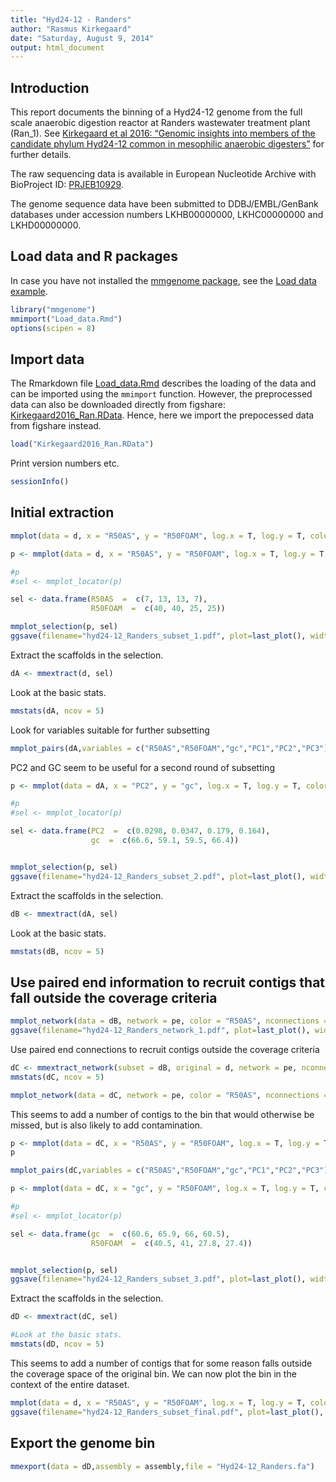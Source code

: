 ---
title: "Hyd24-12 - Randers"
author: "Rasmus Kirkegaard"
date: "Saturday, August 9, 2014"
output: html_document
---

## Introduction
This report documents the binning of a Hyd24-12 genome from the full scale anaerobic digestion reactor at Randers wastewater treatment plant (Ran_1). See [Kirkegaard et al 2016: "Genomic insights into members of the candidate phylum Hyd24-12 common in mesophilic anaerobic digesters"](https://doi.org/10.1038/ismej.2016.43) for further details.  

The raw sequencing data is available in European Nucleotide Archive with BioProject ID: [PRJEB10929](http://www.ncbi.nlm.nih.gov/bioproject/?term=PRJEB10929).

The genome sequence data have been submitted to DDBJ/EMBL/GenBank databases under accession numbers LKHB00000000, LKHC00000000 and LKHD00000000.

## Load data and R packages
In case you have not installed the [mmgenome package](http://madsalbertsen.github.io/mmgenome/), see the [Load data example](http://madsalbertsen.github.io/mmgenome/Load_data.html).

```{r Loaddata, message=FALSE, warning=FALSE, results='hide'}
library("mmgenome")
mmimport("Load_data.Rmd")
options(scipen = 8)
```

## Import data
The Rmarkdown file [Load_data.Rmd]() describes the loading of the data and can be imported using the `mmimport` function. However, the preprocessed data can also be downloaded directly from figshare: [Kirkegaard2016_Ran.RData](https://figshare.com/s/f66d2db5a28845eb59bd). Hence, here we import the prepocessed data from figshare instead.
```{r Load_data, message=FALSE, warning=FALSE, results='hide'}
load("Kirkegaard2016_Ran.RData")
```

Print version numbers etc.
```{r}
sessionInfo()
```

## Initial extraction

```{r, fig.width=12, fig.height=10, fig.align='center'}
mmplot(data = d, x = "R50AS", y = "R50FOAM", log.x = T, log.y = T, color = "none", minlength = 3000, highlight = 249)

p <- mmplot(data = d, x = "R50AS", y = "R50FOAM", log.x = T, log.y = T, color = "phylum", minlength = 3000)

#p
#sel <- mmplot_locator(p)

sel <- data.frame(R50AS  =  c(7, 13, 13, 7),
                  R50FOAM  =  c(40, 40, 25, 25))

mmplot_selection(p, sel)
ggsave(filename="hyd24-12_Randers_subset_1.pdf", plot=last_plot(), width=10, height=10, useDingbats=FALSE)
```

Extract the scaffolds in the selection.
```{r extractA}
dA <- mmextract(d, sel)
```

Look at the basic stats.
```{r statsA}
mmstats(dA, ncov = 5)
```

Look for variables suitable for further subsetting

```{r, fig.width=12, fig.height=10, fig.align='center'}
mmplot_pairs(dA,variables = c("R50AS","R50FOAM","gc","PC1","PC2","PC3"))
```

PC2 and GC seem to be useful for a second round of subsetting

```{r zoomA, fig.width=12, fig.height=10, fig.align='center'}
p <- mmplot(data = dA, x = "PC2", y = "gc", log.x = T, log.y = T, color = "phylum", minlength = 3000)

#p
#sel <- mmplot_locator(p)

sel <- data.frame(PC2  =  c(0.0298, 0.0347, 0.179, 0.164),
                  gc  =  c(66.6, 59.1, 59.5, 66.4))


mmplot_selection(p, sel)
ggsave(filename="hyd24-12_Randers_subset_2.pdf", plot=last_plot(), width=10, height=10, useDingbats=FALSE)
```


Extract the scaffolds in the selection.
```{r extractB}
dB <- mmextract(dA, sel)
```

Look at the basic stats.
```{r statsB}
mmstats(dB, ncov = 5)
```

## Use paired end information to recruit contigs that fall outside the coverage criteria

```{r plot_networkB, fig.align='center', fig.height=10, fig.width=12}
mmplot_network(data = dB, network = pe, color = "R50AS", nconnections = 10)
ggsave(filename="hyd24-12_Randers_network_1.pdf", plot=last_plot(), width=10, height=10, useDingbats=FALSE)
```

Use paired end connections to recruit contigs outside the coverage criteria

```{r}
dC <- mmextract_network(subset = dB, original = d, network = pe, nconnections = 10, type =  "direct")
mmstats(dC, ncov = 5)

mmplot_network(data = dC, network = pe, color = "R50AS", nconnections = 10)
```

This seems to add a number of contigs to the bin that would otherwise be missed, but is also likely to add contamination.

```{r}
p <- mmplot(data = dC, x = "R50AS", y = "R50FOAM", log.x = T, log.y = T, color = "phylum", minlength = 3000)
p
```

```{r, fig.width=12, fig.height=10, fig.align='center'}
mmplot_pairs(dC,variables = c("R50AS","R50FOAM","gc","PC1","PC2","PC3"))
```

```{r}
p <- mmplot(data = dC, x = "gc", y = "R50FOAM", log.x = T, log.y = T, color = "phylum", minlength = 3000)

#p
#sel <- mmplot_locator(p)

sel <- data.frame(gc  =  c(60.6, 65.9, 66, 60.5),
                  R50FOAM  =  c(40.5, 41, 27.8, 27.4))


mmplot_selection(p, sel)
ggsave(filename="hyd24-12_Randers_subset_3.pdf", plot=last_plot(), width=10, height=10, useDingbats=FALSE)
```

Extract the scaffolds in the selection.
```{r extractD}
dD <- mmextract(dC, sel)

#Look at the basic stats.
mmstats(dD, ncov = 5)
```

This seems to add a number of contigs that for some reason falls outside the coverage space of the original bin. We can now plot the bin in the context of the entire dataset.

```{r, fig.width=12, fig.height=10, fig.align='center'}
mmplot(data = d, x = "R50AS", y = "R50FOAM", log.x = T, log.y = T, color = "none", minlength = 1000, highlight = dD)
ggsave(filename="hyd24-12_Randers_subset_final.pdf", plot=last_plot(), width=10, height=10, useDingbats=FALSE)
```

## Export the genome bin

```{r}
mmexport(data = dD,assembly = assembly,file = "Hyd24-12_Randers.fa")
```
